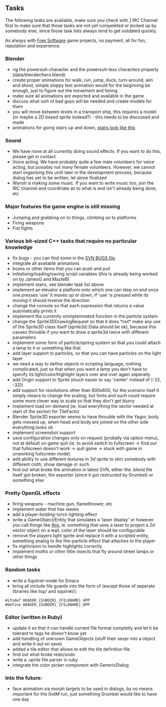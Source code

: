 == Tasks ==

The following tasks are available, make sure you check with [irc://irc.freenode.net/#windstille] IRC Channel first to make sure that those tasks are not yet compeleted or picked up by somebody else, since those task lists always tend to get outdated quickly.

As always with [[wikipedia:Free Software|Free Software]] game projects, no payment, all for fun, reputation and experience.

=== Blender ===

* rig the powersuit-character and the powersuit-less characters properly (data/blender/hero.blend)
* create proper animations for walk, run, jump, duck, turn-around, aim and shoot, simple sloppy test animation would for the beginning be enough, just to figure out the movement and timing
* make sure all animations are exported and available in the game
* discuss what sort of bad guys will be needed and create models for them
* you will move between levels in a transport ship, this requires a model (or maybe a 2D based sprite instead?) - this needs to be discussed and made
* animations for going stairs up and down, [[http://pingus.seul.org/~grumbel/tmp/windstille-stairs-2005-07-17.png|stairs look like this]]

=== Sound ===

* We have none at all currently doing sound effects. If you want to do this, please get in contact
* Voice acting. We have probably quite a few male volunteers for voice acting, but possibly not many female volunteers. However, we cannot start organising this until later in the development process, because dialog has yet to be written, let alone finalized
* Wansti is making some music. If you want to write music too, join the IRC channel and coordinate as to what is and isn't already being done, etc

=== Major features the game engine is still missing ===

* Jumping and grabbing on to things, climbing on to platforms
* Firing weapons
* Fist fights

=== Various bit-sized C++ tasks that require no particular knowledge ===

* fix bugs - you can find some in the [[http://svn.berlios.de/viewcvs/windstille/trunk/BUGS?view=markup|SVN BUGS file]]
* integrate all available animations
* boxes or other items that you can push and pull
* initialising/loading/saving script variables (this is already being worked on by JamesG and MazteB)
* implement stairs, see blender task list above
* implement an elevator a platform onto which one can step on and once one presses 'use' it moves up or down, if 'use' is pressed while its moving it should inverse the direction
* change the console so that each expression that returns a value automatically prints it
* implement the currently unimplemneted function in the particle system
* change the Sprite3DDrawingRequest so that it does *not* make any use of the Sprite3D class itself (sprite3d::Data should be ok), because this causes throuble if you want to draw a sprite3d twice with different parameters
* implement some form of particle/spring system so that you could attach a lamp to it or something like that
* add layer support to particles, so that you can have particles on the light layer
* we need a way to define objects in scripting language, nothing complicated, just so that when you want a lamp you don't have to specify its light/color/highlight layers over and over again seperatly
* add Origin support to Sprite (much easier to say 'center' instead of (-32, -32))
* add support for resolutions other than 800x600, for the scenario itsef it simply means to change the scaling, but fonts and such could require some more clever way to scale so that they don't get blurry
* implement load on-demand (ie. load everything the sector needed at start of the sector) for TileFactor
* Blender Sprite3D exporter seems to have throuble with the Yagor, body gets messed up, when head and body are joined on the other side everything looks ok
* implement screenshot support
* save configuration changes only on request (probally via option menu), not at default on game quit (ie. to avoid switch to fullscreen -> find out that fullscreen doesn't work -> quit game -> stuck with game in unworking fullscreen mode)
* add ability to use different textures in 3d sprite to skin somebody with different cloth, show damage or such
* find out what broke the animation in latest SVN, either the .blend file itself got broken, the exporter (since it got restructed by Grumbel) or something else

=== Pretty OpenGL effects ===

* firing weapons - machine gun, flamethrower, etc
* implement water that has waves
* add a player-holding-torch lighting effect
* write a GameObject/Entity that simulates a 'laser display' or however you call things like [[http://www.laserist.org/Laserist/2003Awards/LFI_Static_Cubi%20Bubi_B.jpg|this]], ie. something that uses a laser to project a 2d vector object on a wall, color of the laser should be configurable
* remove the players light sprite and replace it with a scripted entity, something analog to the fire-particle effect that attaches to the player
* fix nightvision to handle highlights correctly
* implement moths or other little insects that fly around street lamps or other things

=== Random tasks ===

* write a Squirrel-mode for Emacs
* bring all include file guards into the form of (except those of seperate libraries like lisp/ and squirrel/):
 #ifndef HEADER_{SUBDIR}_{FILENAME}_HPP
 #define HEADER_{SUBDIR}_{FILENAME}_HPP

=== Editor (written in Ruby) ===

* update it so that it can handle current file format completly and let it be tolerant to tags he doesn't know yet
* add handling of unknown GameObjects (stuff their sexpr into a object and write it out on save)
* added a tile editor that allows to edit the tile definition file
* find out what broke redo/undo
* write a .sprite file parser in ruby
* integrate the color picker component with GenericDialog

=== Into the future: ===

* face animation via morph targets to be used in dialogs, by no means important for the GotM run, just something Grumbel would like to have one day